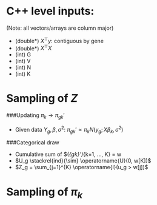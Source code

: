 # C++ level inputs:
(Note: all vectors/arrays are column major)

* (double*) $X^\top y$: contiguous by gene
* (double*) $X^\top X$
* (int) G
* (int) V
* (int) N
* (int) K

# Sampling of $Z$

###Updating $\pi_k \rightarrow \pi_{gk}'$

* Given data $Y_g, \beta, \sigma^2$: $\pi_{gk}' \propto \pi_k N(y_g; X\beta_k, \sigma^2)$

###Categorical draw

* Cumulative sum of $(\pi_{gk}')_{k=1, ..., K} = w
* $U_g \stackrel{ind}{\sim} \operatorname{U}(0, w[K])$
* $Z_g = \sum_{j=1}^{K} \operatorname{I}(u_g > w[j])$

# Sampling of $\pi_k$